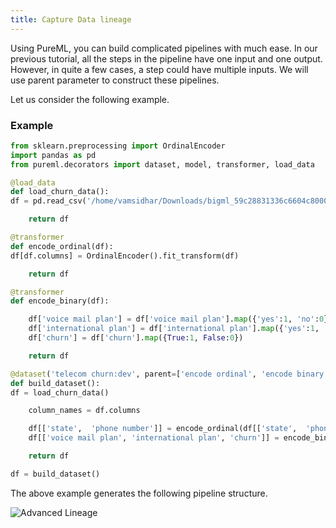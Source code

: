 ```yaml
---
title: Capture Data lineage
---
```


Using PureML, you can build complicated pipelines with much ease. In our previous tutorial, all the steps in the pipeline have one input and one output. However, in quite a few cases, a step could have multiple inputs. We will use parent parameter to construct these pipelines.

Let us consider the following example.

### Example

```python
from sklearn.preprocessing import OrdinalEncoder
import pandas as pd
from pureml.decorators import dataset, model, transformer, load_data

@load_data
def load_churn_data():
df = pd.read_csv('/home/vamsidhar/Downloads/bigml_59c28831336c6604c800002a.csv')

    return df

@transformer
def encode_ordinal(df):
df[df.columns] = OrdinalEncoder().fit_transform(df)

    return df

@transformer
def encode_binary(df):

    df['voice mail plan'] = df['voice mail plan'].map({'yes':1, 'no':0})
    df['international plan'] = df['international plan'].map({'yes':1, 'no':0})
    df['churn'] = df['churn'].map({True:1, False:0})

    return df

@dataset('telecom churn:dev', parent=['encode ordinal', 'encode binary'])
def build_dataset():
df = load_churn_data()

    column_names = df.columns

    df[['state',  'phone number']] = encode_ordinal(df[['state',  'phone number']])
    df[['voice mail plan', 'international plan', 'churn']] = encode_binary(df[['voice mail plan', 'international plan', 'churn']])

    return df

df = build_dataset()
```

The above example generates the following pipeline structure.

<img src="/images/lineage_advanced.png" alt="Advanced Lineage" />
